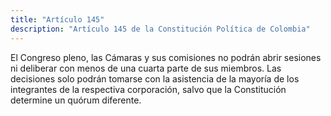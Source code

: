 ```yaml
---
title: "Artículo 145"
description: "Artículo 145 de la Constitución Política de Colombia"
---
```


El Congreso pleno, las Cámaras y sus comisiones no podrán abrir sesiones ni deliberar con menos de una cuarta parte de sus miembros. Las decisiones solo podrán tomarse con la asistencia de la mayoría de los integrantes de la respectiva corporación, salvo que la Constitución determine un quórum diferente.
